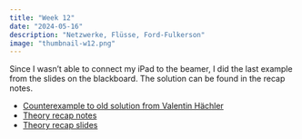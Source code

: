 ```yaml
---
title: "Week 12"
date: "2024-05-16"
description: "Netzwerke, Flüsse, Ford-Fulkerson"
image: "thumbnail-w12.png"
---
```


::: {.callout-note}
Since I wasn't able to connect my iPad to the beamer, I did the last example from the slides on the blackboard. The solution can be found in the recap notes.
:::

- [Counterexample to old solution from Valentin Hächler](counterexample-valentin-haechler.pdf)
- [Theory recap notes](anp-notes-w12.pdf)
- [Theory recap slides](anp-w12.pdf)